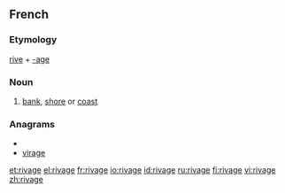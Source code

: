 ==French==
===Etymology===
[[rive]] + [[-age]]

===Noun===
{{fr-noun|m}}
#[[bank]], [[shore]] or [[coast]]

===Anagrams===
* {{alphagram|aegirv}}
* [[virage#French|virage]]

[[et:rivage]]
[[el:rivage]]
[[fr:rivage]]
[[io:rivage]]
[[id:rivage]]
[[ru:rivage]]
[[fi:rivage]]
[[vi:rivage]]
[[zh:rivage]]